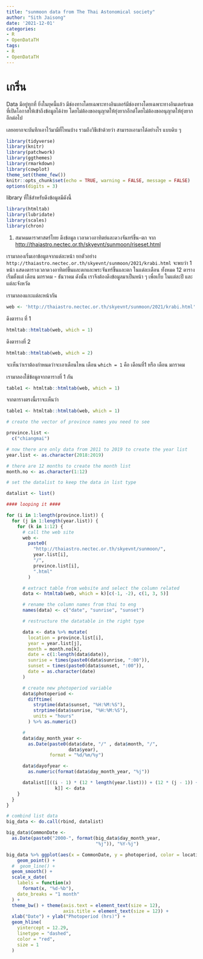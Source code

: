 ```yaml
---
title: "sunmoon data from The Thai Astonomical society"
author: "Sith Jaisong"
date: '2021-12-01'
categories:
- R
- OpenDataTH
tags:
- R
- OpenDataTH
---
```


# เกริ่น
Data มีอยู่ทุกที่ ยิ่งในยุคนี้แล้ว มีช่องทางโดยเฉพาะทางอินเตอร์มีช่องทางโดยเฉพาะทางอินเตอร์เนต ที่เปิดโอกาสให้เข้าถึงข้อมูลได้ง่าย โดยไม่ต้องขออนุญาตให้ยุ่งยากอีกต่โดยไม่ต้องขออนุญาตให้ยุ่งยากอีกต่อไป

เลยอยากจะบันทึกเอาไว้มามีที่ไหนบ้าง รวมถึงวิธีเข้าด้วยว่า สามารถเอามาได้อย่างไร แบบดิบ ๆ


```r
library(tidyverse)
library(knitr)
library(patchwork)
library(ggthemes)
library(rmarkdown)
library(cowplot)
theme_set(theme_few())
knitr::opts_chunk$set(echo = TRUE, warning = FALSE, message = FALSE)
options(digits = 3)
```


library ที่ใช้สำหรับดึงข้อมูลมีดังนี้
```r
library(htmltab)
library(lubridate)
library(scales)
library(chron)
```

1. สมาคมดาราศาสตร์ไทย
ดึงข้อมูล เวลาดวงอาทิตย์และดวงจันทร์ขึ้น-ตก จาก [http://thaiastro.nectec.or.th/skyevnt/sunmoon/riseset.html](http://thaiastro.nectec.or.th/skyevnt/sunmoon/riseset.html)

เรามาลองเริ่มเอาข้อมูลจากแต่ละหน้า ยกตัวอย่าง `http://thaiastro.nectec.or.th/skyevnt/sunmoon/2021/krabi.html` จะพบว่า 1 หน้า แสดงตารางเวลาดวงอาทิตย์ขึ้นและตกและพระจันทร์ขึ้นและตก ในแต่ละเดือน ทั้งหมด 12 ตาราง เริ่มตั้งแต่ เดือน มกราคม - ธันวาคม ดังนั้น เราจึงต้องดึงข้อมูลมาเป็นหน้า ๆ เพื่อเก็บ ในแต่ละปี และแต่ละจังหวัด

เรามาลองแกะแต่ละหน้ากัน
```r
web <- 'http://thaiastro.nectec.or.th/skyevnt/sunmoon/2021/krabi.html'
```
ดึงตาราง ที่ 1
```r
htmltab::htmltab(web, which = 1)
```
ดึงตารางที่ 2
```r
htmltab::htmltab(web, which = 2)
```
จะเห็นว่าเราต้องกำหนดว่าจะเอาเดือนไหน เดือน `which = 1` คือ เดือนที่1 หรือ เดือน มกราคม

เรามาลองใช้ข้อมูลจากตารางที่ 1 กัน

```r
table1 <- htmltab::htmltab(web, which = 1)
```
จากตารางตรงนี้เราจะเห็นว่า

```r
table1 <- htmltab::htmltab(web, which = 1)
```


```r
# create the vector of province names you need to see

province.list <-
  c("chiangmai")

# now there are only data from 2011 to 2019 to create the year list
year.list <- as.character(2018:2019)

# there are 12 months to create the month list
month.no <- as.character(1:12)

# set the datalist to keep the data in list type

datalist <- list()

#### looping it ####

for (i in 1:length(province.list)) {
  for (j in 1:length(year.list)) {
    for (k in 1:12) {
      # call the web site
      web <-
        paste0(
          "http://thaiastro.nectec.or.th/skyevnt/sunmoon/",
          year.list[i],
          "/",
          province.list[i],
          ".html"
        )

      # extract table from website and select the column related
      data <- htmltab(web, which = k)[c(-1, -2), c(1, 3, 5)]

      # rename the column names from thai to eng
      names(data) <- c("date", "sunrise", "sunset")

      # restructure the datatable in the right type

      data <- data %>% mutate(
        location = province.list[i],
        year = year.list[j],
        month = month.no[k],
        date = c(1:length(data$date)),
        sunrise = times(paste0(data$sunrise, ":00")),
        sunset = times(paste0(data$sunset, ":00")),
        date = as.character(date)
      )

      # create new photoperiod variable
      data$photoperiod <-
        difftime(
          strptime(data$sunset, "%H:%M:%S"),
          strptime(data$sunrise, "%H:%M:%S"),
          units = "hours"
        ) %>% as.numeric()

      #
      data$day_month_year <-
        as.Date(paste0(data$date, "/" , data$month, "/",
                       data$year),
                format = "%d/%m/%y")

      data$dayofyear <-
        as.numeric(format(data$day_month_year, "%j"))

      datalist[[((i - 1) * (12 * length(year.list))) + (12 * (j - 1)) +
                  k]] <- data
    }
  }
}

# combind list data
big_data <- do.call(rbind, datalist)

big_data$CommonDate <-
  as.Date(paste0("2000-", format(big_data$day_month_year,
                                 "%j")), "%Y-%j")

big_data %>% ggplot(aes(x = CommonDate, y = photoperiod, color = location)) +
    geom_point() +
  #  geom_line() +
  geom_smooth() +
  scale_x_date(
    labels = function(x)
      format(x, "%d-%b"),
    date_breaks = "1 month"
  ) +
  theme_bw() + theme(axis.text = element_text(size = 12),
                     axis.title = element_text(size = 12)) +
  xlab("Date") + ylab("Photoperiod (hrs)") +
  geom_hline(
    yintercept = 12.29,
    linetype = "dashed",
    color = "red",
    size = 1
  )
```


```r

```

```r

```

```r

```
